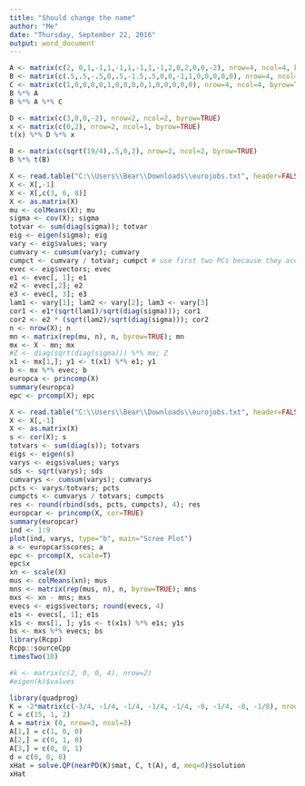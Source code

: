 ---
title: "Should change the name"
author: "Me"
date: "Thursday, September 22, 2016"
output: word_document
---

```{r}
A <- matrix(c(2, 0,1,-1,1,-1,1,-1,1,-1,2,0,2,0,0,-2), nrow=4, ncol=4, byrow=TRUE)
B <- matrix(c(.5,.5,-.5,0,.5,-1.5,.5,0,0,-1,1,0,0,0,0,0), nrow=4, ncol=4, byrow=TRUE)
C <- matrix(c(1,0,0,0,0,1,0,0,0,0,1,0,0,0,0,0), nrow=4, ncol=4, byrow=TRUE)
B %*% A
B %*% A %*% C
```

```{r}
D <- matrix(c(3,0,0,-2), nrow=2, ncol=2, byrow=TRUE)
x <- matrix(c(0,2), nrow=2, ncol=1, byrow=TRUE)
t(x) %*% D %*% x
```

```{r}
B <- matrix(c(sqrt(19/4),.5,0,2), nrow=2, ncol=2, byrow=TRUE)
B %*% t(B)
```

```{r}
X <- read.table("C:\\Users\\Bear\\Downloads\\eurojobs.txt", header=FALSE)
X <- X[,-1]
X <- X[,c(3, 6, 8)]
X <- as.matrix(X)
mu <- colMeans(X); mu
sigma <- cov(X); sigma
totvar <- sum(diag(sigma)); totvar
eig <- eigen(sigma); eig
vary <- eig$values; vary
cumvary <- cumsum(vary); cumvary
cumpct <- cumvary / totvar; cumpct # use first two PCs because they account for 90% of variation
evec <- eig$vectors; evec
e1 <- evec[, 1]; e1
e2 <- evec[,2]; e2
e3 <- evec[, 3]; e3
lam1 <- vary[1]; lam2 <- vary[2]; lam3 <- vary[3]
cor1 <- e1*(sqrt(lam1)/sqrt(diag(sigma))); cor1
cor2 <- e2 * (sqrt(lam2)/sqrt(diag(sigma))); cor2
n <- nrow(X); n
mn <- matrix(rep(mu, n), n, byrow=TRUE); mn
mx <- X - mn; mx
#Z <- diag(sqrt(diag(sigma))) %*% mx; Z
x1 <- mx[1,]; y1 <- t(x1) %*% e1; y1
b <- mx %*% evec; b
europca <- princomp(X)
summary(europca)
epc <- prcomp(X); epc
```

```{r}
X <- read.table("C:\\Users\\Bear\\Downloads\\eurojobs.txt", header=FALSE)
X <- X[,-1]
X <- as.matrix(X)
s <- cor(X); s
totvars <- sum(diag(s)); totvars
eigs <- eigen(s)
varys <- eigs$values; varys
sds <- sqrt(varys); sds
cumvarys <- cumsum(varys); cumvarys
pcts <- varys/totvars; pcts
cumpcts <- cumvarys / totvars; cumpcts
res <- round(rbind(sds, pcts, cumpcts), 4); res
europcar <- princomp(X, cor=TRUE)
summary(europcar)
ind <- 1:9
plot(ind, varys, type="b", main="Scree Plot")
a <- europcar$scores; a
epc <- prcomp(X, scale=T)
epc$x
xn <- scale(X)
mus <- colMeans(xn); mus
mns <- matrix(rep(mus, n), n, byrow=TRUE); mns
mxs <- xn - mns; mxs
evecs <- eigs$vectors; round(evecs, 4)
e1s <- evecs[, 1]; e1s
x1s <- mxs[1, ]; y1s <- t(x1s) %*% e1s; y1s
bs <- mxs %*% evecs; bs
library(Rcpp)
Rcpp::sourceCpp
timesTwo(10)
```


```{r}
#k <- matrix(c(2, 0, 0, 4), nrow=2)
#eigen(k)$values

library(quadprog)
K = -2*matrix(c(-3/4, -1/4, -1/4, -1/4, -1/4, -0, -1/4, -0, -1/8), nrow=3, ncol=3);
C = c(15, 1, 2)
A = matrix (0, nrow=3, ncol=3)
A[1,] = c(1, 0, 0)
A[2,] = c(0, 1, 0)
A[3,] = c(0, 0, 1)
d = c(0, 0, 0)
xHat = solve.QP(nearPD(K)$mat, C, t(A), d, meq=0)$solution
xHat
```

